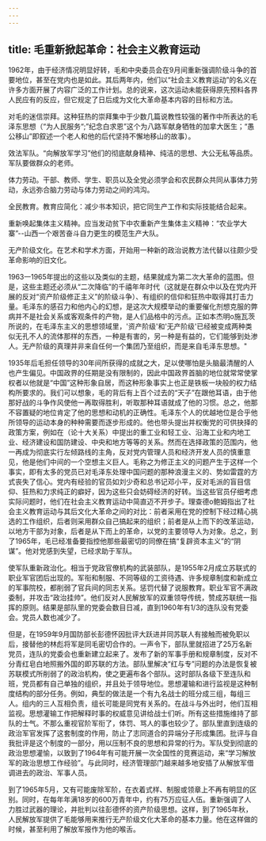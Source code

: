 ```yaml
---
---
---
```

title: 毛重新掀起革命：社会主义教育运动
---



1962年，由于经济情况明显好转，毛和中央委员会在9月间重新强调阶级斗争的首要地位，甚至在党内也是如此。其后两年内，他们以“社会主义教育运动”的名义在许多方面开展了内容广泛的工作计划。总的说来，这次运动未能获得原先预料各界人民应有的反应，但它规定了日后成为文化大革命基本内容的目标和方法。

对毛的迷信崇拜。这种狂热的崇拜集中于少数几篇说教性较强的著作中所表达的毛泽东思想（“为人民服务“;”纪念白求恩”这个为八路军献身牺牲的加拿大医生；“愚公移山”即叙述一个老人和他的后代坚持不懈地移山的故事）。

效法军队。“向解放军学习”他们的彻底献身精神、纯洁的思想、大公无私等品质。军队要做群众的老师。

体力劳动。干部、教师、学生、职员以及全党必须学会和农民群众共同从事体力劳动，永远弥合脑力劳动与体力劳动之间的鸿沟。

全民教育。教育应简化：减少书本知识，把它同生产工作和实际技能结合起来。

重新唤起集体主义精神。应当发动贫下中农重新产生集体主义精神：“农业学大寨”--山西一个艰苦奋斗自力更生的模范生产大队。

无产阶级文化。在艺术和学术方面，开始用一种新的政治说教方法代替以往颇少受革命影响的旧文化。

1963一1965年提出的这些以及类似的主题，结果就成为第二次大革命的蓝图。但是，这些主题还必须从“二次降临”的千禧年年时代（这就是在群众中以及在党内开展的反对“资产阶级修正主义”的阶级斗争）、有组织的信仰和狂热中取得其打击力量。毛泽东的感召力和他内心的幻想，是这次大规模举动的重要催化剂想克服的弊病并不是社会关系或客观条件的产物，是人们品格中的污点。正如本杰明o施瓦茨所说的，在毛泽东主义的思想领域里，'资产阶级'和'无产阶级'已经被变成两种类似无孔不人的流体那样的东西，一种是有害的，另一种是有益的，它们能够到处渗人。无产阶级的真理并非来自任何一个集团乃至组织，而是来自毛泽东思想。"

1935年后毛担任领导的30年间所获得的成就之大，足以使哪怕是头脑最清醒的人也产生偏见。中国政界的任期是没有限制的，因此中国政界首脑的地位就常常使掌权者以他就是“中国”这种形象自居，而这种形象事实上也正是铁板一块般的权力结构所要求的。我们可以想象，毛的背后有上百个过去的“天子”在跟他耳语，由于他那好战的斗争作风使他一再取得胜利，听取那种耳语就成了他的习惯。总之，他那不容置疑的地位肯定了他的思想和动机的正确性。毛泽东个人的优越地位是合乎他所领导的运动本身的种种需要而逐步形成的。他也带头提出并权衡党的可供抉择的政策方案，例如在（论十大关系）中提出的重工业和轻工业、沿海工业和内地工业、经济建设和国防建设、中央和地方等等的关系。然而在选择政策的范围内，他一再成为彻底实行左倾路线的主角，反对党内管理人员和经济开发人员的慎重意见，他是他们中间的一个空想主义巨人。毛称之为修正主义的问题产生于这样一个事实，即有太多的党员已对毛泽东处理中国问题的那种浪漫主义的、势如雷霆的方式丧失了信心。党内有经验的官员如刘少奇和总书记邓小平，反对毛派的盲目信仰、狂热和力求纯正的癖好，因为这些只会妨碍经济的好转。当这些官员仔细考虑实际问题时，他们在社会主义教育运动中简直迈不开步子。理查德o鲍姆指出了社会主义教育运动与其后文化大革命之间的对比：前者采用在党的控制下经过精心挑选的工作组织，后者则采用群众自己搞起来的组织；前者是从上而下的改革运动，以地方干部为对象，后者是从下而上的革命，以党的主要领导人为对象。总之，到了1965年，毛已经准备要指控他那些最密切的同僚在搞“复辟资本主义”的“阴谋”。他对党感到失望，已经求助于军队。

使军队重新政治化。相当于党政官僚机构的武装部队，是1955年2月成立苏联式的职业军官团后出现的。军衔和制服、不同等级的工资待遇、许多规章制度和新成立的军事院校，都削弱了官兵间的同志关系。惩罚代替了说服教育。职业军官不满政委制，并攻击“政治挂帅”。他们反对人民解放军的双重领导传统，赞成苏联统一指挥的原则。结果是部队里的党委会数目日减，直到1960年有1/3的连队没有党委会。党员人数也减少了。

但是，在1959年9月国防部长彭德怀因批评大跃进并同苏联人有接触而被免职以后，接替他的林彪将军是同毛密切合作的。一声令下，部队里就招进了25万名新党员，连队的党委会也重新建立起来了。发布了新的军事手册和规章制度，反对不分青红皂白地照搬外国的即苏联的方法。部队里解决“红与专”问题的办法是恢复被苏联模式所削弱了的政治机构，使之更遍布各个部队。这时部队各级下至连队和班，党员都有自己单独的组织，并且处于领导地位。思想灌输和进行监视是这种制度结构的部分任务。例如，典型的做法是一个有九名战士的班分成三组，每组三人。组内的三人互相负责，组长可能是同党有关系的。在战斗与外出时，他们互相监视。思想灌输工作把解释时事的权威意见讲给战士们听。所有这些措施维持了部队的士气。不那么重视官阶军衔了，体罚、骂人的事也较少了。部队里直到连级的政治军官发挥了这套制度的作用，防止了志同道合的异端分子形成集团。批评与自我批评是这个制度的一部分，用以压制不良的思想和异常的行为。军队受到彻底的政治思想灌愉，以致到了1964年有可能开展一次全国性的竞赛运动，来“学习解放军的政治思想工作经验”。与此同时，经济管理部门越来越多地安插了从解放军借调进去的政治、军事人员。

到了1965年5月，又有可能废除军阶，在衣着式样、制服或领章上不再有明显的区别。同时，在每年年满18岁的600万青年中，约有75万应征人伍。重新强调了人力胜过武器的理论，并批判以往彭德怀的资产阶级思想。这样，到了1965年秋，人民解放军提供了毛能够用来推行无产阶级文化大革命的基本力量。他在这样做的时候，甚至利用了解放军报作为他的喉舌。